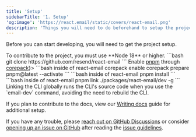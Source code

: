 ```yaml
---
title: 'Setup'
sidebarTitle: '1. Setup'
'og:image': 'https://react.email/static/covers/react-email.png'
description: 'Things you will need to do beforehand to setup the project'
---
```


Before you can start developing, you will need to get the project setup.

<Info>
To contribute to the project, you must use **Node 18** or higher.
</Info>

<Steps>
  <Step title="Clone the repository">
    ```bash
    git clone https://github.com/resend/react-email
    ```
  </Step>
  <Step title={<>Enable <a href="https://pnpm.io/">pnpm</a> through <a href="https://github.com/nodejs/corepack">corepack</a></>}>
    ```bash inside of react-email
    corepack enable
    corepack prepare pnpm@latest --activate
    ```
  </Step>
  <Step title="Install all the dependencies">
    ```bash inside of react-email
    pnpm install
    ```
  </Step>
  <Step title="Link email-dev CLI globally">
    ```bash inside of react-email
    pnpm link ./packages/react-email/dev -g
    ```
    <Note>
    Linking the CLI globally runs the CLI's source code when you use the `email-dev` command, avoiding the need to rebuild the CLI.
    </Note>
  </Step>
</Steps>

If you plan to contribute to the docs, view our [Writing docs](/contributing/development-workflow/5-writing-docs) guide for additional setup.

If you have any trouble, please [reach out on GitHub Discussions](https://github.com/resend/react-email/discussions) or consider [opening up an issue on GitHub](https://github.com/resend/react-email/issues/new?assignees=&labels=Type%3A+Bug&projects=&template=1.bug_report.yml) after reading the [issue guidelines](/contributing/opening-issues).
